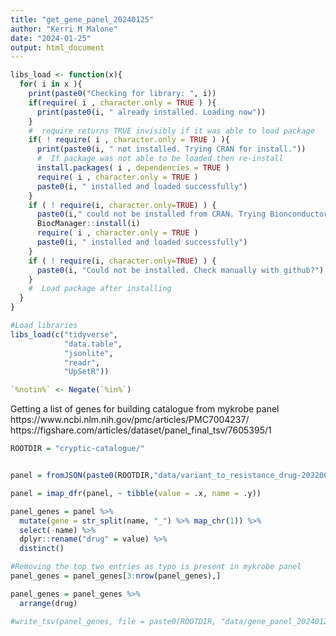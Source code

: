 ```yaml
---
title: "get_gene_panel_20240125"
author: "Kerri M Malone"
date: "2024-01-25"
output: html_document
---
```


```r
libs_load <- function(x){
  for( i in x ){
    print(paste0("Checking for library: ", i))
    if(require( i , character.only = TRUE ) ){
      print(paste0(i, " already installed. Loading now"))
    }
    #  require returns TRUE invisibly if it was able to load package
    if( ! require( i , character.only = TRUE ) ){
      print(paste0(i, " not installed. Trying CRAN for install."))
      #  If package was not able to be loaded then re-install
      install.packages( i , dependencies = TRUE )
      require( i , character.only = TRUE )
      paste0(i, " installed and loaded successfully")
    }
    if ( ! require(i, character.only=TRUE) ) {
      paste0(i," could not be installed from CRAN. Trying Bionconductor....")
      BiocManager::install(i)
      require( i , character.only = TRUE )
      paste0(i, " installed and loaded successfully")
    }
    if ( ! require(i, character.only=TRUE) ) {
      paste0(i, "Could not be installed. Check manually with github?")
    }
    #  Load package after installing
  }
}

#Load libraries
libs_load(c("tidyverse", 
            "data.table",
            "jsonlite",
            "readr",
            "UpSetR"))

`%notin%` <- Negate(`%in%`)

```

Getting a list of genes for building catalogue from mykrobe panel https://www.ncbi.nlm.nih.gov/pmc/articles/PMC7004237/ 
https://figshare.com/articles/dataset/panel_final_tsv/7605395/1
```r
ROOTDIR = "cryptic-catalogue/"


panel = fromJSON(paste0(ROOTDIR,"data/variant_to_resistance_drug-202206.json"))

panel = imap_dfr(panel, ~ tibble(value = .x, name = .y))

panel_genes = panel %>%
  mutate(gene = str_split(name, "_") %>% map_chr(1)) %>%
  select(-name) %>%
  dplyr::rename("drug" = value) %>%
  distinct()

#Removing the top two entries as typo is present in mykrobe panel
panel_genes = panel_genes[3:nrow(panel_genes),]

panel_genes = panel_genes %>%
  arrange(drug)

#write_tsv(panel_genes, file = paste0(ROOTDIR, "data/gene_panel_20240125.tsv"))
```